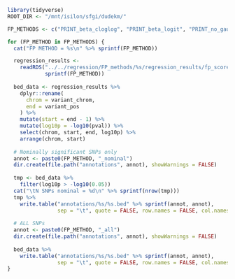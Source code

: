 ```r
library(tidyverse)
ROOT_DIR <- "/mnt/isilon/sfgi/dudekm/"
```

```r
FP_METHODS <- c("PRINT_beta_cloglog", "PRINT_beta_logit", "PRINT_no_gaussian")

for (FP_METHOD in FP_METHODS) {
  cat("FP METHOD = %s\n" %>% sprintf(FP_METHOD))

  regression_results <- 
    readRDS("../../regression/FP_methods/%s/regression_results/fp_score_covariates_genotype_regression.Rds" %>%
            sprintf(FP_METHOD))
  
  bed_data <- regression_results %>%
    dplyr::rename(
      chrom = variant_chrom,
      end = variant_pos
    ) %>%
    mutate(start = end - 1) %>%
    mutate(log10p = -log10(pval)) %>%
    select(chrom, start, end, log10p) %>%
    arrange(chrom, start)
  
  # Nominally significant SNPs only
  annot <- paste0(FP_METHOD, "_nominal")
  dir.create(file.path("annotations", annot), showWarnings = FALSE)
  
  tmp <- bed_data %>%
    filter(log10p > -log10(0.05)) 
  cat("\tN SNPs nominal = %d\n" %>% sprintf(nrow(tmp)))
  tmp %>%
    write.table("annotations/%s/%s.bed" %>% sprintf(annot, annot),
                sep = "\t", quote = FALSE, row.names = FALSE, col.names = FALSE)
  
  # ALL SNPs
  annot <- paste0(FP_METHOD, "_all")
  dir.create(file.path("annotations", annot), showWarnings = FALSE)
  
  bed_data %>%
    write.table("annotations/%s/%s.bed" %>% sprintf(annot, annot),
                sep = "\t", quote = FALSE, row.names = FALSE, col.names = FALSE)
}

```

